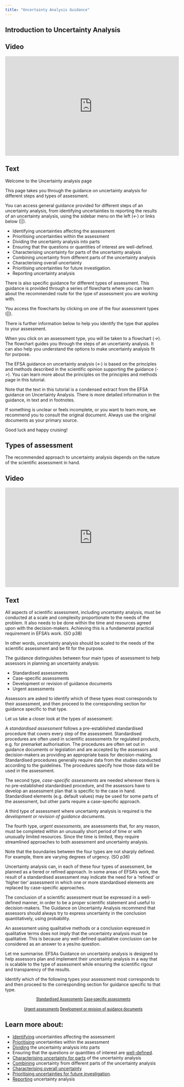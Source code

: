 ```yaml
---
title: "Uncertainty Analysis Guidance"
---
```


## Introduction to Uncertainty Analysis

:::: {.panel-tabset}

## Video

<iframe width="560px" height="320px" allowfullscreen="true" allow="autoplay *" title="Sequence_01_UncertaintyAnalysis" src="https://lu.instructuremedia.com/embed/d1929ab4-2603-4607-89d4-0eba0309aabd" frameborder="0"></iframe>

## Text

Welcome to the Uncertainty analysis page 

This page takes you through the guidance on uncertainty analysis for different steps and types of assessment. 

You can access general guidance provided for different steps of an uncertainty analysis, from identifying uncertainties to reporting the results of an uncertainty analysis, using the sidebar menu on the left (*<-*) or links below (||).

- Identifying uncertainties affecting the assessment
- Prioritising uncertainties within the assessment
- Dividing the uncertainty analysis into parts
- Ensuring that the questions or quantities of interest are well-defined.
- Characterising uncertainty for parts of the uncertainty analysis
- Combining uncertainty from different parts of the uncertainty analysis
- Characterising overall uncertainty
- Prioritising uncertainties for future investigation.
- Reporting uncertainty analysis

There is also specific guidance for different types of assessment. This guidance is provided through a series of flowcharts where you can learn about the recommended route for the type of assessment you are working with. 

You access the flowcharts by clicking on one of the four assessment types (||). 

There is further information below to help you identify the type that applies to your assessment. 

When you click on an assessment type, you will be taken to a flowchart (*->*). The flowchart guides you through the steps of an uncertainty analysis. It can also help you understand the options to make uncertainty analysis fit for purpose. 

The EFSA guidance on uncertainty analysis (*<-*) is based on the principles and methods described in the scientific opinion supporting the guidance (*->*). You can learn more about the principles on the principles and methods page in this tutorial. 

Note that the text in this tutorial is a condensed extract from the EFSA guidance on Uncertainty Analysis. There is more detailed information in the guidance, in text and in footnotes. 

If something is unclear or feels incomplete, or you want to learn more, we recommend you to consult the original document. Always use the original documents as your primary source.

Good luck and happy cruising!
::::


## Types of assessment

The recommended approach to uncertainty analysis depends on the nature of the scientific assessment in hand. 

:::: {.panel-tabset}

## Video

<iframe width="560px" height="320px" allowfullscreen="true" allow="autoplay *" title="Sequence_TA_TypesOfAssessment" src="https://lu.instructuremedia.com/embed/0a5b4c3d-7b0a-4492-b23d-697552accc65" frameborder="0"></iframe>

## Text

All aspects of scientific assessment, including uncertainty analysis, must be conducted at a scale and complexity proportionate to the needs of the problem. It also needs to be done  within the time and resources agreed upon with the decision-makers. Achieving this is a fundamental practical requirement in EFSA’s work. (SO p38)

In other words, uncertainty analysis should be scaled to the needs of the scientific assessment and be fit for the purpose. 

The guidance distinguishes between four main types of assessment to help assessors in planning an uncertainty analysis:

- Standardised assessments
- Case-specific assessments
- Development or revision of guidance documents
- Urgent assessments


Assessors are asked to identify which of these types most corresponds to their assessment, and then proceed to the corresponding section for guidance specific to that type.

Let us take a closer look at the types of assessment:

A *standardised assessment* follows a pre-established standardised procedure that covers every step of the assessment. Standardised procedures are often used in scientific assessments for regulated products, e.g. for premarket authorisation. The procedures are often set out in guidance documents or legislation and are accepted by the assessors and decision-makers as providing an appropriate basis for decision-making. Standardised procedures generally require data from the studies conducted according to the guidelines. The procedures specify how those data will be used in the assessment. 

The second type, *case-specific assessments* are needed wherever there is no pre-established standardised procedure, and the assessors have to develop an assessment plan that is specific to the case in hand. Standardised elements (e.g. default values) may be used for some parts of the assessment, but other parts require a case-specific approach. 

A third type of assessment where uncertainty analysis is required is the *development or revision of guidance documents*. 

The fourth type, *urgent assessments*, are assessments that, for any reason, must be completed within an unusually short period of time or with unusually limited resources. Since the time is limited, they require streamlined approaches to both assessment and uncertainty analysis. 

Note that the boundaries between the four types are not sharply defined. For example, there are varying degrees of urgency. (SO p36)

Uncertainty analysis can, in each of these four types of assessment, be planned as a tiered or refined approach. In some areas of EFSA’s work, the result of a standardised assessment may indicate the need for a ‘refined’ or ‘higher tier’ assessment in which one or more standardised elements are replaced by case-specific approaches. 

The conclusion of a scientific assessment must be expressed in a well-defined manner, in order to be a proper scientific statement and useful to decision-makers. The Guidance on Uncertainty Analysis recommend that assessors should always try to express uncertainty in the conclusion quantitatively, using probability. 

An assessment using qualitative methods or a conclusion expressed in qualitative terms does not imply that the uncertainty analysis must be qualitative. This is because any well-defined qualitative conclusion can be considered as an answer to a yes/no question. 

Let me summarise. EFSAs Guidance on uncertainty analysis is designed to help assessors plan and implement their uncertainty analysis in a way that is scalable to the type of assessment while ensuring the scientific rigour and transparency of the results.  

::::


Identify which of the following types your assessment most corresponds to and then proceed to the corresponding section for guidance specific to that type.

::: {#start-btn style="font-family: 'Roboto Condensed', Roboto, sans-serif; text-align: center;"}
[Standardised Assessments](uncertainty-analysis/figure1.qmd){.btn .btn-secondary .btn role="button" data-toggle="tooltip" title="A standardised assessment follows a pre-established standardised procedure that covers every step of the assessment."}
[Case-specific assessments](uncertainty-analysis/figure5.qmd){.btn .btn-secondary .btn role="button"  data-toggle="tooltip" title="Scientific assessments where there is no pre-established standardised procedure, so the assessors have to develop an assessment plan that is specific to the case in hand. Standardised elements (e.g. default values) may be used for some parts of the assessment, but other parts require case-specific approaches."}
</br>
</br>
[Urgent assessments](uncertainty-analysis/figure11.qmd){.btn .btn-secondary .btn role="button"  data-toggle="tooltip" title="Assessments that, for any reason, must be completed within an unusually short period of time or with unusually limited resources, and therefore require streamlined approaches to both assessment and uncertainty analysis."}
[Development or revision of guidance documents](uncertainty-analysis/figure12.qmd){.btn .btn-secondary .btn role="button"  data-toggle="tooltip" title="Especially (but not only) those that describe existing standardised procedures or establish new ones."}
:::


:::{.callout-tip}
## Learn more about:

- [Identifying](uncertainty-analysis/identifying.qmd) uncertainties affecting the assessment
- [Prioritising](uncertainty-analysis/prioritizing.qmd) uncertainties within the assessment
- [Dividing](uncertainty-analysis/dividing.qmd) the uncertainty analysis into parts
- Ensuring that the questions or quantities of interest are [well-defined](uncertainty-analysis/well-defined.qmd).
- [Characterising uncertainty for parts](uncertainty-analysis/characterizing.qmd) of the uncertainty analysis
- [Combining](uncertainty-analysis/combining.qmd) uncertainty from different parts of the uncertainty analysis
- [Characterising overall uncertainty](uncertainty-analysis/overall.qmd)
- [Prioritising uncertainties for future investigation](uncertainty-analysis/future-investigation.qmd).
- [Reporting](uncertainty-analysis/reporting.qmd) uncertainty analysis
:::
